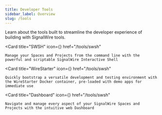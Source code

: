 ```yaml
---
title: Developer Tools
sidebar_label: Overview
slug: /tools
---
```



Learn about the tools built to streamline the developer experience of building with SignalWire tools.

<CardGroup cols={3}>

<Card 
    title="SWSH"
    icon={<LiaTerminalSolid />}
    href="/tools/swsh"
>
    Manage your Spaces and Projects from the command line with the powerful and scriptable SignalWire Interactive Shell
</Card>

<Card 
    title="WireStarter"
    icon={<LiaDocker />}
    href="/tools/swsh"
>
    Quickly bootstrap a versatile development and testing environment with the WireStarter Docker container, pre-loaded with demo apps for immediate use
</Card>

<Card 
    title="Dashboard"
    icon={<LiaChartBarSolid />}
    href="/tools/swsh"
>
    Navigate and manage every aspect of your SignalWire Spaces and Projects with the intuitive web Dashboard
</Card>

</CardGroup>

